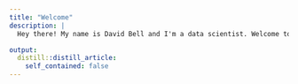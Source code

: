 ```yaml
---
title: "Welcome"
description: |
  Hey there! My name is David Bell and I'm a data scientist. Welcome to my blog. I'll be posting interesting things I learn about data science, reporting progress on projects I’m working on, and my thoughts about the competitive Fortnite scene. Thanks for stopping by.

output:
  distill::distill_article:
    self_contained: false
---
```


